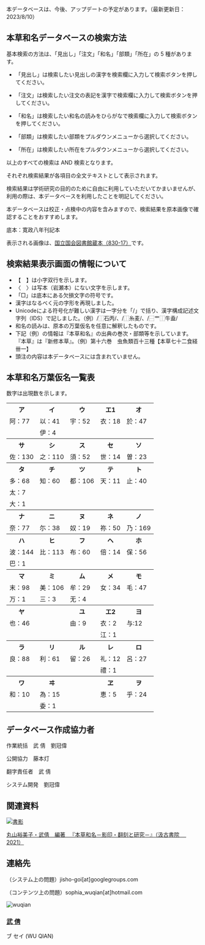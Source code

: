 

<div className="bg-red-500 text-white">
  <span>本データベースは、今後、アップデートの予定があります。（最新更新日：2023/8/10）</span>
</div>


## 本草和名データベースの検索方法

基本検索の方法は、「見出し」「注文」「和名」「部類」「所在」の 5 種があります。

* 「見出し」は検索したい見出しの漢字を検索欄に入力して検索ボタンを押してください。

* 「注文」は検索したい注文の表記を漢字で検索欄に入力して検索ボタンを押してください。

* 「和名」は検索したい和名の読みをひらがなで検索欄に入力して検索ボタンを押してください。

* 「部類」は検索したい部類をプルダウンメニューから選択してください。

* 「所在」は検索したい所在をプルダウンメニューから選択してください。

以上のすべての検索は AND 検索となります。

それぞれ検索結果が各項目の全文テキストとして表示されます。

検索結果は学術研究の目的のために自由に利用していただいてかまいませんが、
利用の際は、本データベースを利用したことを明記してください。

本データベースは校正・点検中の内容を含みますので、検索結果を原本画像で確認することをおすすめします。

底本：寛政八年刊記本

表示される画像は、[国立国会図書館蔵本（830-17）](https://dl.ndl.go.jp/pid/2538099)です。

<div className="divider" />

## 検索結果表示画面の情報について

* 【　】は小字双行を示します。
* 〈　〉は写本（岩瀬本）にない文字を示します。
* 「□」は底本にある欠損文字の符号です。
* 漢字はなるべく元の字形を再現しました。
* Unicodeによる符号化が難しい漢字は一字分を「/」で括り、漢字構成記述文字列（IDS）で記しました。（例）/⿰石丙/、/⿰糸麦/、/⿱艹⿰牛盍/
* 和名の読みは、原本の万葉仮名を任意に解釈したものです。
* 下記（例）の情報は『本草和名』の出典の巻次・部類等を示しています。『本草』は『新修本草』。（例）第十六巻　虫魚類百十三種【本草七十二食経卌一】
* 頭注の内容は本データベースには含まれていません。

<div className="divider" />

## 本草和名万葉仮名一覧表

数字は出現数を示します。

<div className="max-w-md">
<table className="table">
  <tbody>
    <tr><th>ア</th><th>イ</th><th>ウ</th><th>エ1</th><th>オ</th></tr>
    <tr><td>阿：77</td><td>以：41</td><td>宇：52</td><td>衣：18</td><td>於：47</td></tr>
    <tr><td></td><td>伊：4</td><td></td><td></td><td></td></tr>
    <tr><th>サ</th><th>シ</th><th>ス</th><th>セ</th><th>ソ</th></tr>
    <tr><td>佐：130</td><td>之：110</td><td>須：52</td><td>世：14</td><td>曽：23</td></tr>
    <tr><th>タ</th><th>チ</th><th>ツ</th><th>テ</th><th>ト</th></tr>
    <tr><td>多：68</td><td>知：60</td><td>都：106</td><td>天：11</td><td>止：40</td></tr>
    <tr><td>太：7</td><td></td><td></td><td></td><td></td></tr>
    <tr><td>大：1</td><td></td><td></td><td></td><td></td></tr>
    <tr><th>ナ</th><th>ニ</th><th>ヌ</th><th>ネ</th><th>ノ</th></tr>
    <tr><td>奈：77</td><td>尓：38</td><td>奴：19</td><td>祢：50</td><td>乃：169</td></tr>
    <tr><th>ハ</th><th>ヒ</th><th>フ</th><th>ヘ</th><th>ホ</th></tr>
    <tr><td>波：144</td><td>比：113</td><td>布：60</td><td>倍：14</td><td>保：56</td></tr>
    <tr><td>巴：1</td><td></td><td></td><td></td><td></td></tr>
    <tr><th>マ</th><th>ミ</th><th>ム</th><th>メ</th><th>モ</th></tr>
    <tr><td>末：98</td><td>美：106</td><td>牟：29</td><td>女：34</td><td>毛：47</td></tr>
    <tr><td>万：1</td><td>三：3</td><td>无：4</td><td></td><td></td></tr>
    <tr><th>ヤ</th><th></th><th>ユ</th><th>エ2</th><th>ヨ</th></tr>
    <tr><td>也：46</td><td></td><td>由：9</td><td>衣：2</td><td>与:12</td></tr>
    <tr><td></td><td></td><td></td><td>江：1</td><td></td></tr>
    <tr><th>ラ</th><th>リ</th><th>ル</th><th>レ</th><th>ロ</th></tr>
    <tr><td>良：88</td><td>利：61</td><td>留：26</td><td>礼：12</td><td>呂：27</td></tr>
    <tr><td></td><td></td><td></td><td>禮：1</td><td></td></tr>
    <tr><th>ワ</th><th>ヰ</th><th></th><th>ヱ</th><th>ヲ</th></tr>
    <tr><td>和：10</td><td>為：15</td><td></td><td>恵：5</td><td>乎：24</td></tr>
    <tr><td></td><td>委：1</td><td></td><td></td><td></td></tr>
  </tbody>
</table>
</div>


<div className="divider" />

<CcLicense />

<div className="divider" />

## データベース作成協力者

作業統括　武 倩　劉冠偉

公開協力　藤本灯

翻字責任者　武 倩

システム開発　劉冠偉

<div className="divider" />

## 関連資料

<a href="http://www.kyuko.asia/book/b584506.html" target="_blank">
  <img src="http://www.kyuko.asia//images/book/584506.jpg" alt="書影" />
</a>

[丸山裕美子・武倩　編著 　『本草和名－影印・翻刻と研究－』（汲古書院　 2021）](http://www.kyuko.asia/book/b584506.html)

<div className="divider" />

<GeneralManual />
<div className="divider" />

## 連絡先

（システム上の問題）jisho-goi[at]googlegroups.com

（コンテンツ上の問題）sophia_wuqian[at]hotmail.com


<div
  className="from-primary to-secondary text-primary-content bg-gradient-to-br"
>
  <div
    className="grid gap-8 lg:gap-16 sm:grid-cols-2 md:grid-cols-3 lg:grid-cols-4"
  >
    <div className="text-center text-gray-500 dark:text-gray-400">
      <div className="avatar">
        <div className="w-36 rounded-xl">
          <img
            className="bg-base-100"
            src="https://researchmap.jp/img/curriculum_vitaes/noimage.png?1681555497"
            alt="wuqian"
          />
        </div>
      </div>
      <h3
        className="mb-1 text-2xl font-bold tracking-tight text-gray-900 dark:text-white"
      >
        <a
          href="https://researchmap.jp/sophia_wuqian"
          target="_blank"
          rel="noreferrer"
        >
          武 倩
        </a>
      </h3>
      <p>ブ セイ (WU QIAN)</p>
    </div>
  </div>
</div>
